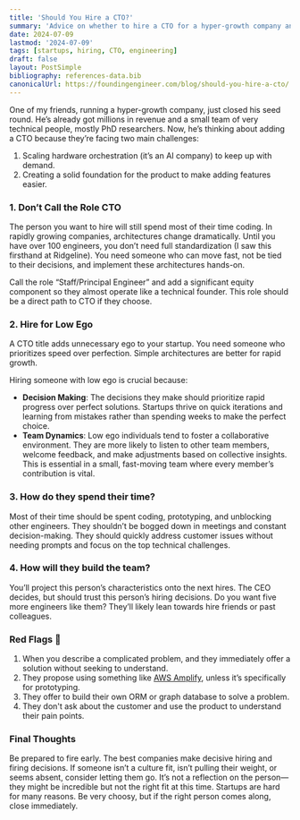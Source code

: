 ```yaml
---
title: 'Should You Hire a CTO?'
summary: 'Advice on whether to hire a CTO for a hyper-growth company and the considerations involved.'
date: 2024-07-09
lastmod: '2024-07-09'
tags: [startups, hiring, CTO, engineering]
draft: false
layout: PostSimple
bibliography: references-data.bib
canonicalUrl: https://foundingengineer.com/blog/should-you-hire-a-cto/
---
```


One of my friends, running a hyper-growth company, just closed his seed round. He’s already got millions in revenue and a small team of very technical people, mostly PhD researchers. Now, he’s thinking about adding a CTO because they’re facing two main challenges:

1. Scaling hardware orchestration (it’s an AI company) to keep up with demand.
2. Creating a solid foundation for the product to make adding features easier.

### 1. Don’t Call the Role CTO

The person you want to hire will still spend most of their time coding. In rapidly growing companies, architectures change dramatically. Until you have over 100 engineers, you don’t need full standardization (I saw this firsthand at Ridgeline). You need someone who can move fast, not be tied to their decisions, and implement these architectures hands-on.

Call the role “Staff/Principal Engineer” and add a significant equity component so they almost operate like a technical founder. This role should be a direct path to CTO if they choose.

### 2. Hire for Low Ego

A CTO title adds unnecessary ego to your startup. You need someone who prioritizes speed over perfection. Simple architectures are better for rapid growth.

Hiring someone with low ego is crucial because:

- **Decision Making**: The decisions they make should prioritize rapid progress over perfect solutions. Startups thrive on quick iterations and learning from mistakes rather than spending weeks to make the perfect choice.
- **Team Dynamics**: Low ego individuals tend to foster a collaborative environment. They are more likely to listen to other team members, welcome feedback, and make adjustments based on collective insights. This is essential in a small, fast-moving team where every member’s contribution is vital.

### 3. How do they spend their time?

Most of their time should be spent coding, prototyping, and unblocking other engineers. They shouldn’t be bogged down in meetings and constant decision-making. They should quickly address customer issues without needing prompts and focus on the top technical challenges.

### 4. How will they build the team?

You’ll project this person’s characteristics onto the next hires. The CEO decides, but should trust this person’s hiring decisions. Do you want five more engineers like them? They’ll likely lean towards hire friends or past colleagues.

### Red Flags 🚩

1. When you describe a complicated problem, and they immediately offer a solution without seeking to understand.
2. They propose using something like [AWS Amplify](https://aws.amazon.com/amplify/), unless it’s specifically for prototyping.
3. They offer to build their own ORM or graph database to solve a problem.
4. They don't ask about the customer and use the product to understand their pain points.

### Final Thoughts

Be prepared to fire early. The best companies make decisive hiring and firing decisions. If someone isn’t a culture fit, isn’t pulling their weight, or seems absent, consider letting them go. It’s not a reflection on the person—they might be incredible but not the right fit at this time. Startups are hard for many reasons. Be very choosy, but if the right person comes along, close immediately.
